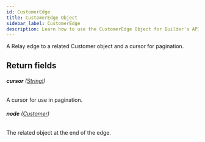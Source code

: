 ```yaml
---
id: CustomerEdge
title: CustomerEdge Object
sidebar_label: CustomerEdge
description: Learn how to use the CustomerEdge Object for Builder's API.
---
```


A Relay edge to a related Customer object and a cursor for pagination.

## Return fields

###### <b>cursor</b> ([String!](/self-managed/composer/builder/api/schema/scalar/String.mdx))

A cursor for use in pagination.

###### <b>node</b> ([Customer](/self-managed/composer/builder/api/schema/object/Customer.mdx))

The related object at the end of the edge.

